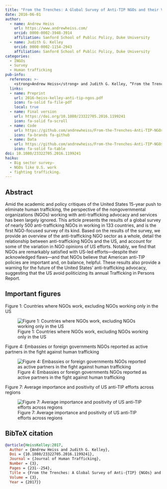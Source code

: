 ```yaml
---
title: "From the Trenches: A Global Survey of Anti-TIP NGOs and their Views of US Efforts"
date: 2016-06-01
author:
  - name: Andrew Heiss
    url: https://www.andrewheiss.com/
    orcid: 0000-0002-3948-3914
    affiliation: Sanford School of Public Policy, Duke University
  - name: Judith G. Kelley
    orcid: 0000-0002-1154-2943
    affiliation: Sanford School of Public Policy, Duke University
categories: 
  - INGOs
  - Survey
  - Human trafficking
pub-info:
  reference: >-
    <strong>Andrew Heiss</strong> and Judith G. Kelley, “From the Trenches: A Global Survey of Anti-TIP NGOs and their Views of US Efforts,” <em>Journal of Human Trafficking</em> 3, no. 3 (2017): 1500–1528, doi: <a href="http://doi.org/10.1080/23322705.2016.1199241"><code>10.1080/23322705.2016.1199241</code></a>.
  links:
  - name: Preprint
    url: 2016-heiss-kelley-anti-tip-ngos.pdf
    icon: fa-solid fa-file-pdf
    local: true
  - name: Final version
    url: https://doi.org/10.1080/23322705.2016.1199241
    icon: fa-solid fa-scroll
  - name: Code
    url: https://github.com/andrewheiss/From-the-Trenches-Anti-TIP-NGOs-and-US
    icon: fa-brands fa-github
  - name: Data
    url: https://github.com/andrewheiss/From-the-Trenches-Anti-TIP-NGOs-and-US/tree/master/data
    icon: fa-solid fa-table
doi: 10.1080/23322705.2016.1199241
haiku:
  - Big sector survey—
  - NGOs like U.S. work
  - fighting trafficking.
---
```


## Abstract

Amid the academic and policy critiques of the United States 15-year push to eliminate human trafficking, the perspective of the nongovernmental organizations (NGOs) working with anti-trafficking advocacy and services has been largely ignored. This article presents the results of a global survey of nearly 500 anti-trafficking NGOs in working in 133 countries, and is the first NGO-focused survey of its kind. Based on the results of the survey, we provide an overview of the anti-trafficking NGO sector as a whole, detail the relationship between anti-trafficking NGOs and the US, and account for some of the variation in NGO opinions of US efforts. Notably, we find that NGOs are remarkably satisfied with US-led efforts—despite their acknowledged flaws—and that NGOs believe that American anti-TIP policies are important and, on balance, helpful. These results also provide a warning for the future of the United States' anti-trafficking advocacy, suggesting that the US avoid politicizing its annual Trafficking in Persons Report.


## Important figures

Figure 1: Countries where NGOs work, excluding NGOs working only in the US

![Figure 1: Countries where NGOs work, excluding NGOs working only in the US](jht-16_fig1.png)

Figure 4: Embassies or foreign governments NGOs reported as active partners in the fight against human trafficking

![Figure 4: Embassies or foreign governments NGOs reported as active partners in the fight against human trafficking](jht-16_fig4.png)

Figure 7: Average importance and positivity of US anti-TIP efforts across regions

![Figure 7: Average importance and positivity of US anti-TIP efforts across regions](jht-16_fig7.png)


## BibTeX citation

```bibtex
@article{HeissKelley:2017,
  Author = {Andrew Heiss and Judith G. Kelley},
  Doi = {10.1080/23322705.2016.1199241},
  Journal = {Journal of Human Trafficking},
  Number = {3},
  Pages = {231--254},
  Title = {From the Trenches: A Global Survey of Anti-{TIP} {NGOs} and their Views of {US} Efforts},
  Volume = {3},
  Year = {2017}}
```
